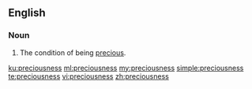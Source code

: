 ==English==

===Noun===
{{en-noun|-|es}}

# The condition of being [[precious]].

[[ku:preciousness]]
[[ml:preciousness]]
[[my:preciousness]]
[[simple:preciousness]]
[[te:preciousness]]
[[vi:preciousness]]
[[zh:preciousness]]